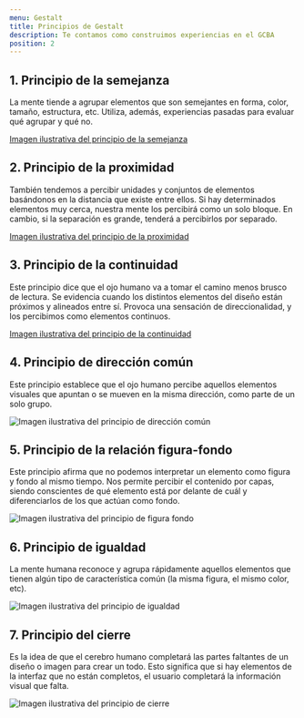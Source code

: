 ```yaml
---
menu: Gestalt
title: Principios de Gestalt
description: Te contamos como construimos experiencias en el GCBA
position: 2
---
```


## 1. Principio de la semejanza

La mente tiende a agrupar elementos que son semejantes en forma, color, tamaño, estructura, etc. Utiliza, además, experiencias pasadas para evaluar qué agrupar y qué no.

[Imagen ilustrativa del principio de la semejanza]()



## 2. Principio de la proximidad

También tendemos a percibir unidades y conjuntos de elementos basándonos en la distancia que existe entre ellos. Si hay determinados elementos muy cerca, nuestra mente los percibirá como un solo bloque. En cambio, si la separación es grande, tenderá a percibirlos por separado.

[Imagen ilustrativa del principio de la proximidad]()



## 3. Principio de la continuidad

Este principio dice que el ojo humano va a tomar el camino menos brusco de lectura. Se evidencia cuando los distintos elementos del diseño están próximos y alineados entre sí. Provoca una sensación de direccionalidad, y los percibimos como elementos continuos.

[Imagen ilustrativa del principio de la continuidad]()



## 4. Principio de dirección común

Este principio establece que el ojo humano percibe aquellos elementos visuales que apuntan o se mueven en la misma dirección, como parte de un solo grupo. 

![Imagen ilustrativa del principio de dirección común](/creamos_experiencias/diseño/dirección_común.svg)



## 5. Principio de la relación figura-fondo

Este principio afirma que no podemos interpretar un elemento como figura y fondo al mismo tiempo. Nos permite percibir el contenido por capas, siendo conscientes de qué elemento está por delante de cuál y diferenciarlos de los que actúan como fondo.

![Imagen ilustrativa del principio de figura fondo](/creamos_experiencias/diseño/figura_fondo.svg)



## 6. Principio de igualdad

La mente humana reconoce y agrupa rápidamente aquellos elementos que tienen algún tipo de característica común (la misma figura, el mismo color, etc).

![Imagen ilustrativa del principio de igualdad](/creamos_experiencias/diseño/igualdad.svg)



## 7. Principio del cierre

Es la idea de que el cerebro humano completará las partes faltantes de un diseño o imagen para crear un todo. Esto significa que si hay elementos de la interfaz que no están completos, el usuario completará la información visual que falta.

![Imagen ilustrativa del principio de cierre](/creamos_experiencias/diseño/cierre.svg)




